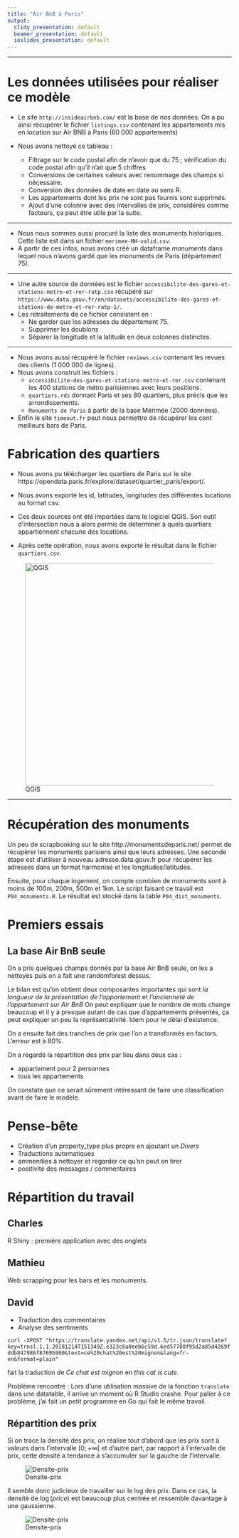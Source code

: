 ```yaml
---
title: "Air BnB à Paris"
output:
  slidy_presentation: default
  beamer_presentation: default
  ioslides_presentation: default
---
```


---

# Les données utilisées pour réaliser ce modèle

* Le site `http://insideairbnb.com/` est la base de nos données. On a pu ainsi récupérer le fichier `listings.csv` contenant les appartements mis en location sur Air BNB à Paris (60 000 appartements)

* Nous avons nettoyé ce tableau :
  * Filtrage sur le code postal afin de n'avoir que du 75 ; vérification du code postal afin qu'il n'ait que 5 chiffres
  * Conversions de certaines valeurs avec renommage des champs si nécessaire.
  * Conversion des données de date en date au sens R.
  * Les appartements dont les prix ne sont pas fournis sont supprimés.
  * Ajout d'une colonne avec des intervalles de prix, considérés comme facteurs, ça peut être utile par la suite.

---

* Nous nous sommes aussi procuré la liste des monuments historiques. Cette liste est dans un fichier `merimee-MH-valid.csv`.
* A partir de ces infos, nous avons créé un dataframe _monuments_ dans lequel nous n'avons gardé que les monuments de Paris (département 75).

---

* Une autre source de données est le fichier `accessibilite-des-gares-et-stations-metro-et-rer-ratp.csv` récupéré sur `https://www.data.gouv.fr/en/datasets/accessibilite-des-gares-et-stations-de-metro-et-rer-ratp-1/`.
* Les retraitements de ce fichier consistent en :
  * Ne garder que les adresses du département 75.
  * Supprimer les doublons
  * Séparer la longitude et la latitude en deux colonnes distinctes.
  
---

* Nous avons aussi récupéré le fichier `reviews.csv` contenant les revues des clients (1 000 000 de lignes).
* Nous avons construit les fichiers :
  * `accessibilite-des-gares-et-stations-metro-et-rer.csv` contenant les 400 stations de métro parisiennes avec leurs positions.
  * `quartiers.rds` donnant  Paris et ses 80 quartiers, plus précis que les arrondissements.
  * `Monuments de Paris` à partir de la base Mérimée (2000 données).
* Enfin le site `timeout.fr` peut nous permettre de récupérer les cent meilleurs bars de Paris.


# Fabrication des quartiers

* Nous avons pu télécharger les quartiers de Paris sur le site https://opendata.paris.fr/explore/dataset/quartier_paris/export/.
* Nous avons exporté les id, latitudes, longitudes des différentes locations au format csv.

* Ces deux sources ont été importées dans le logiciel QGIS. Son outil d'intersection nous a alors permis de déterminer à quels quartiers appartiennent chacune des locations.
* Après cette opération, nous avons exporté le résultat dans le fichier `quartiers.csv`.

![QGIS](./images/qgis.png){width=500px}

---

# Récupération des monuments

Un peu de scrapbooking sur le site http://monumentsdeparis.net/ permet de récupérer les monuments parisiens ainsi que leurs adresses.
Une seconde étape est d'utiliser à nouveau adresse.data.gouv.fr pour récupérer les adresses dans un format harmonisé et les longitudes/latitudes.

Ensuite, pour chaque logement, on compte combien de monuments sont à moins de 100m, 200m, 500m et 1km.
Le script faisant ce travail est `P04_monuments.R`. Le résultat est stocké dans la table `P04_dist_monuments`.

# Premiers essais

## La base Air BnB seule

On a pris quelques champs donnés par la base Air BnB seule, on les a nettoyés puis on a fait une randomforest dessus.

Le bilan est qu'on obtient deux composantes importantes qui sont *la longueur de la présentation de l'appartement* et *l'ancienneté de l'appartement sur Air BnB*
On peut expliquer que le nombre de mots change beaucoup et il y a presque autant de cas que d'appartements présentés, ça peut expliquer un peu la représentativité.
Idem pour le délai d'existence.

On a ensuite fait des tranches de prix que l'on a transformés en factors.
L'erreur est à 80%.

On a regardé la répartition des prix par lieu dans deux cas :

* appartement pour 2 personnes
* tous les appartements

On constate que ce serait sûrement intéressant de faire une classification avant de faire le modèle.


# Pense-bête

* Création d'un property_type plus propre en ajoutant un *Divers*
* Traductions automatiques
* ammenities à nettoyer et regarder ce qu'on peut en tirer
* positivité des messages / commentaires

# Répartition du travail

## Charles

R Shiny : première application avec des onglets

## Mathieu

Web scrapping pour les bars et les monuments.

## David

* Traduction des commentaires
* Analyse des sentiments

```curl -XPOST "https://translate.yandex.net/api/v1.5/tr.json/translate?key=trnsl.1.1.20181214T151349Z.e323c6a0eeb6c59d.6ed57788f95d2a05d4269fddb847986f8769b990&text=ce%20chat%20est%20mignon&lang=fr-en&format=plain"```

fait la traduction de *Ce chat est mignon* en *this cat is cute*.

Problème rencontré : Lors d'une utilisation massive de la fonction `translate` dans une datatable, il arrive un moment où R Studio crashe.
Pour palier à ce problème, j'ai fait un petit programme en Go qui fait le même travail.

## Répartition des prix

Si on trace la densité des prix, on réalise tout d'abord que les prix sont à valeurs dans l'intervalle $[0;+\infty[$ et d'autre part, par rapport à l'intervalle de prix, cette densité a tendance à s'accumuler sur la gauche de l'intervalle.

![Densite-prix](./notes/densite-prix.png)

Il semble donc judicieux de travailler sur le log des prix. Dans ce cas, la densité de $\log(price)$ est beaucoup plus centrée et ressemble davantage à une gaussienne.

![Densite-prix](./notes/densite-log-prix.png)
